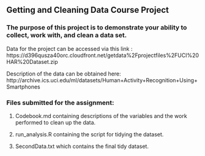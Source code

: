 ## Getting and Cleaning Data Course Project

### The purpose of this project is to demonstrate your ability to collect, work with, and clean a data set.

Data for the project can be accessed via this link : https://d396qusza40orc.cloudfront.net/getdata%2Fprojectfiles%2FUCI%20HAR%20Dataset.zip

Description of the data can be obtained here: http://archive.ics.uci.edu/ml/datasets/Human+Activity+Recognition+Using+Smartphones

### Files submitted for the assignment:

1. Codebook.md containing descriptions of the variables and the work performed to clean up the data.

2. run_analysis.R containing the script for tidying the dataset.

3. SecondData.txt which contains the final tidy dataset.